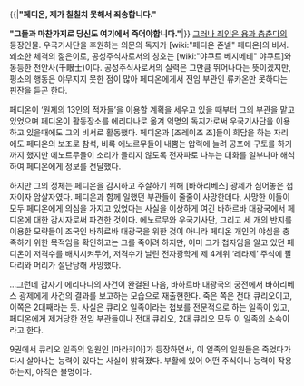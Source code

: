 {{|'''"페디온, 제가 칠칠치 못해서 죄송합니다."'''

'''"그들과 마찬가지로 당신도 여기에서 죽어야합니다."'''|}}
[[그러나 죄인은 용과 춤춘다]]의 등장인물.
우국기사단을 후원하는 의문의 독지가 [wiki:"페디온 존넬" 페디온]의 비서. 왜소한 체격의 젊은이로, 공성주식사로서의 칭호는 [wiki:"야쿠트 베지메테" 야쿠트]와 동등한 천안사(千眼士)이다. 공성주식사로서의 실력은 그만큼 뛰어나다는 뜻이겠지만, 평소의 행동은 야무지지 못한 점이 많아 페디온에게서 전임 부관인 류카온만 못하다는 핀잔을 듣곤 한다.

페디온이 ‘원제의 13인의 적자들’을 이용할 계획을 세우고 있을 때부터 그의 부관을 맡고 있었으며 페디온이 활동장소를 에리다나로 옮겨 익명의 독지가로써 우국기사단을 이용하고 있을때에도 그의 비서로 활동했다. 페디온과 [조레이조 조]들이 회담을 하는 자리에도 페디온의 보조로 참석, 비록 에노르무들이 내뿜는 압력에 눌려 공포에 구토를 하기까지 했지만 에노르무들이 소리가 들리지 않도록 전자파로 나누는 대화를 일부나마 해석하여 페디온에게 정보를 전달했다. 

하지만 그의 정체는 페디온을 감시하고 주살하기 위해 [바하리베스] 광제가 심어놓은 첩자이자 암살자였다. 페디온과 함께 일했던 부관들이 줄줄이 사망한데다, 사망한 이들이 모두 페디온에게 의심을 가지고 있었다는 사실을 이상하게 여긴 바하르바 대광국에서 페디온에 대한 감시자로써 파견한 것이다. 에노르무와 우국기사단, 그리고 세 개의 반지를 이용한 모략들이 조국인 바하르바 대광국을 위한 것이 아니라 페디온 개인의 야심을 충족하기 위한 목적임을 확인하고는 그를 죽이려 하지만, 이미 그가 첩자임을 알고 있던 페디온이 저격수를 배치시켜두어, 저격수가 날린 전자광학계 제 4계위 ‘레라제’ 주식에 팔다리와 머리가 절단당해 사망했다. 

...그런데 갑자기 에리다나의 사건이 완결된 다음, 바하르바 대광국의 궁전에서 바하리베스 광제에게 사건의 결과를 보고하는 모습으로 재출현한다. 죽은 쪽은 전대 큐리오이고, 이쪽은 2대째라는 듯. 사실은 큐리오 일족이라는 첩보를 전문적으로 하는 일족이 있고, 페디온에게 제거당한 전임 부관들이나 전대 큐리오, 2대 큐리오 모두 이 일족의 소속이라고 한다. 

9권에서 큐리오 일족의 일원인 [마라키아]가 등장하면서, 이 일족의 일원들은 죽었다가 다시 살아나는 능력이 있다는 사실이 밝혀졌다. 부활에 있어 어떤 주식이나 능력이 작용하는지, 아직은 불명이다.
